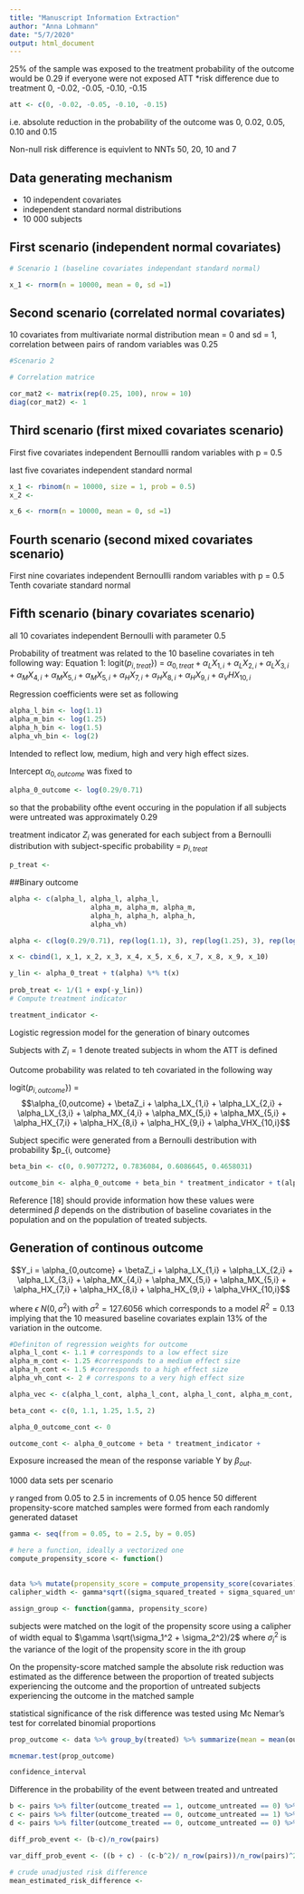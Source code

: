 ```yaml
---
title: "Manuscript Information Extraction"
author: "Anna Lohmann"
date: "5/7/2020"
output: html_document
---
```


25% of the sample was exposed to the treatment
probability of the outcome would be 0.29 if everyone were not exposed
ATT *risk difference due to treatment
0, -0.02, -0.05, -0.10, -0.15
```r
att <- c(0, -0.02, -0.05, -0.10, -0.15)
```

i.e. absolute reduction in the probability of the outcome was
0, 0.02, 0.05, 0.10 and 0.15

Non-null risk difference  is equivlent to NNTs
50, 20, 10 and 7

## Data generating mechanism

- 10 independent covariates
- independent standard normal distributions
- 10 000 subjects


## First scenario (independent normal covariates)
```r
# Scenario 1 (baseline covariates independant standard normal)

x_1 <- rnorm(n = 10000, mean = 0, sd =1)
```


## Second scenario (correlated normal covariates)
10 covariates from multivariate normal distribution
mean =  0 and sd = 1, correlation between pairs of random
variables was 0.25

```r
#Scenario 2 

# Correlation matrice

cor_mat2 <- matrix(rep(0.25, 100), nrow = 10)
diag(cor_mat2) <- 1

```

## Third scenario (first mixed covariates scenario)
First five covariates independent Bernoullli random variables with p = 0.5

last five covariates independent standard normal
```r
x_1 <- rbinom(n = 10000, size = 1, prob = 0.5)
x_2 <- 

x_6 <- rnorm(n = 10000, mean = 0, sd =1)
```


## Fourth scenario (second mixed covariates scenario)

First nine covariates independent Bernoullli random variables with p = 0.5
Tenth covariate standard normal

## Fifth scenario (binary covariates scenario)
all 10 covariates independent Bernoulli with parameter 0.5


Probability of treatment was related to the 10 baseline covariates in teh following way:
Equation 1:
logit($p_{i,treat}$}) = $\alpha_{0,treat} + \alpha_LX_{1,i} + \alpha_LX_{2,i} + \alpha_LX_{3,i} + 
\alpha_MX_{4,i} + \alpha_MX_{5,i} + \alpha_MX_{5,i} + \alpha_HX_{7,i} + 
\alpha_HX_{8,i}  + \alpha_HX_{9,i} + \alpha_VHX_{10,i}$

Regression coefficients were set as following
```r
alpha_l_bin <- log(1.1)
alpha_m_bin <- log(1.25)
alpha_h_bin <- log(1.5)
alpha_vh_bin <- log(2)
```
Intended to reflect low, medium, high and very high effect sizes.

Intercept $\alpha_{0,outcome}$ was fixed to 
```r
alpha_0_outcome <- log(0.29/0.71)
```
so that the probability ofthe event occuring in the population if all subjects were untreated was approximately 0.29


treatment indicator
$Z_i$ was generated for each subject from a Bernoulli distribution with subject-specific
probability = $p_{i,treat}$


```r
p_treat <- 
```

##Binary outcome

```r

alpha <- c(alpha_l, alpha_l, alpha_l, 
                    alpha_m, alpha_m, alpha_m,
                    alpha_h, alpha_h, alpha_h,
                    alpha_vh)

alpha <- c(log(0.29/0.71), rep(log(1.1), 3), rep(log(1.25), 3), rep(log(1.5), 3), log(2))

x <- cbind(1, x_1, x_2, x_3, x_4, x_5, x_6, x_7, x_8, x_9, x_10)

y_lin <- alpha_0_treat + t(alpha) %*% t(x)
          
prob_treat <- 1/(1 + exp(-y_lin))
# Compute treatment indicator

treatment_indicator <- 


```

Logistic regression model for the generation of binary outcomes


Subjects with $Z_i = 1$ denote treated subjects in whom the ATT is defined


Outcome probability was related to teh covariated in the following way

logit($p_{i,outcome}$}) = $$\alpha_{0,outcome} + \betaZ_i + \alpha_LX_{1,i} + 
\alpha_LX_{2,i} + \alpha_LX_{3,i} + 
\alpha_MX_{4,i} + \alpha_MX_{5,i} + \alpha_MX_{5,i} + \alpha_HX_{7,i} + 
\alpha_HX_{8,i}  + \alpha_HX_{9,i} + \alpha_VHX_{10,i}$$

Subject specific were generated from a Bernoulli destribution with probability 
$p_{i, outcome}

```r
beta_bin <- c(0, 0.9077272, 0.7836084, 0.6086645, 0.4658031)

outcome_bin <- alpha_0_outcome + beta_bin * treatment_indicator + t(alpha) %*% t(x)
```
Reference [18] should provide information how these values were determined
$\beta$ depends on the distribution of baseline covariates in the population
and on the population of treated subjects.


## Generation of continous outcome
$$Y_i = \alpha_{0,outcome} + \betaZ_i + \alpha_LX_{1,i} + 
\alpha_LX_{2,i} + \alpha_LX_{3,i} + 
\alpha_MX_{4,i} + \alpha_MX_{5,i} + \alpha_MX_{5,i} + \alpha_HX_{7,i} + 
\alpha_HX_{8,i}  + \alpha_HX_{9,i} + \alpha_VHX_{10,i}$$

where $\epsilon ~ N(0,\sigma^2)$ 
with $\sigma^2 = 127.6056$ which corresponds to a model  $R^2 = 0.13$
implying that the 10 measured baseline covariates explain 13% of the variation 
in the outcome.
```r
#Definiton of regression weights for outcome
alpha_l_cont <- 1.1 # corresponds to a low effect size
alpha_m_cont <- 1.25 #corresponds to a medium effect size
alpha_h_cont <- 1.5 #corresponds to a high effect size
alpha_vh_cont <- 2 # correspons to a very high effect size

alpha_vec <- c(alpha_l_cont, alpha_l_cont, alpha_l_cont, alpha_m_cont, alpha_m_cont, alpha_m_cont, alpha_h_cont, alpha_h_cont, alpha_h_cont, alpha_vh_cont)

beta_cont <- c(0, 1.1, 1.25, 1.5, 2)

alpha_0_outcome_cont <- 0

outcome_cont <- alpha_0_outcome + beta * treatment_indicator + 
```
Exposure increased the mean of the response variable Y by $\beta_{out}$.


1000 data sets per scenario

$\gamma$ ranged from 0.05 to 2.5 in increments of 0.05
hence 50 different propensity-score matched samples 
were formed from each randomly generated dataset

```r
gamma <- seq(from = 0.05, to = 2.5, by = 0.05)
```

```r

# here a function, ideally a vectorized one
compute_propensity_score <- function()

  
data %>% mutate(propensity_score = compute_propensity_score(covariates))
calipher_width <- gamma*sqrt((sigma_squared_treated + sigma_squared_untreated)/2)  
    
assign_group <- function(gamma, propensity_score)  
```



subjects were matched on the logit of the propensity score using a calipher of width equal to
$\gamma \sqrt(\sigma_1^2 + \sigma_2^2)/2$
where $\sigma_i^2$ is the variance of the logit of the propensity score in the ith group

On the propensity-score matched sample the absolute risk reduction was estimated 
as the difference between the proportion of treated subjects experiencing the
outcome and the proportion of untreated subjects experiencing the outcome in the 
matched sample

statistical significance of the risk difference was tested using Mc Nemar's test
for correlated binomial proportions

```r
prop_outcome <- data %>% group_by(treated) %>% summarize(mean = mean(outcome))

mcnemar.test(prop_outcome)

confidence_interval
```

Difference in the probability of the event between treated and untreated
```r
b <- pairs %>% filter(outcome_treated == 1, outcome_untreated == 0) %>% summarize(n = n())
c <- pairs %>% filter(outcome_treated == 0, outcome_untreated == 1) %>% summarize(n = n())
d <- pairs %>% filter(outcome_treated == 0, outcome_untreated == 0) %>% summarize(n = n())

diff_prob_event <- (b-c)/n_row(pairs)

var_diff_prob_event <- ((b + c) - (c-b^2)/ n_row(pairs))/n_row(pairs)^2

# crude unadjusted risk difference
mean_estimated_risk_difference <- 

```

